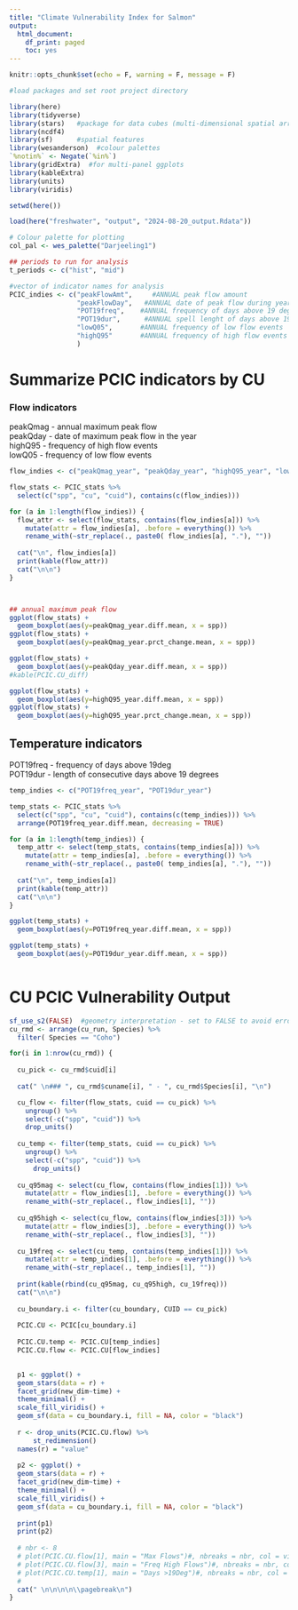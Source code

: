 ```yaml
---
title: "Climate Vulnerability Index for Salmon"
output:
  html_document:
    df_print: paged
    toc: yes
---
```


```r

knitr::opts_chunk$set(echo = F, warning = F, message = F)

#load packages and set root project directory

library(here)
library(tidyverse)
library(stars)   #package for data cubes (multi-dimensional spatial arrays)
library(ncdf4)
library(sf)      #spatial features
library(wesanderson)  #colour palettes
`%notin%` <- Negate(`%in%`)
library(gridExtra)  #for multi-panel ggplots
library(kableExtra)
library(units)
library(viridis)

setwd(here())

load(here("freshwater", "output", "2024-08-20_output.Rdata"))


```


```r
# Colour palette for plotting
col_pal <- wes_palette("Darjeeling1")

## periods to run for analysis
t_periods <- c("hist", "mid")

#vector of indicator names for analysis
PCIC_indies <- c("peakFlowAmt",     #ANNUAL peak flow amount 
                 "peakFlowDay",   #ANNUAL date of peak flow during year
                 "POT19freq",    #ANNUAL frequency of days above 19 degrees
                 "POT19dur",      #ANNUAL spell lenght of days above 19 degrees
                 "lowQ05",       #ANNUAL frequency of low flow events
                 "highQ95"       #ANNUAL frequency of high flow events
                 )


```


# Summarize PCIC indicators by CU

### Flow indicators
peakQmag - annual maximum peak flow  
peakQday - date of maximum peak flow in the year  
highQ95 - frequency of high flow events  
lowQ05 - frequency of low flow events  


```r
flow_indies <- c("peakQmag_year", "peakQday_year", "highQ95_year", "lowQ05_year")

flow_stats <- PCIC_stats %>%
  select(c("spp", "cu", "cuid"), contains(c(flow_indies)))

for (a in 1:length(flow_indies)) {
  flow_attr <- select(flow_stats, contains(flow_indies[a])) %>%
    mutate(attr = flow_indies[a], .before = everything()) %>%
    rename_with(~str_replace(., paste0( flow_indies[a], "."), ""))
  
  cat("\n", flow_indies[a])
  print(kable(flow_attr))
  cat("\n\n")
}



## annual maximum peak flow
ggplot(flow_stats) +
  geom_boxplot(aes(y=peakQmag_year.diff.mean, x = spp)) 
ggplot(flow_stats) +
  geom_boxplot(aes(y=peakQmag_year.prct_change.mean, x = spp)) 

ggplot(flow_stats) +
  geom_boxplot(aes(y=peakQday_year.diff.mean, x = spp)) 
#kable(PCIC.CU_diff)

ggplot(flow_stats) +
  geom_boxplot(aes(y=highQ95_year.diff.mean, x = spp)) 
ggplot(flow_stats) +
  geom_boxplot(aes(y=highQ95_year.prct_change.mean, x = spp)) 
```

## Temperature indicators  
POT19freq - frequency of days above 19deg  
POT19dur - length of consecutive days above 19 degrees  


```r

temp_indies <- c("POT19freq_year", "POT19dur_year")

temp_stats <- PCIC_stats %>%
  select(c("spp", "cu", "cuid"), contains(c(temp_indies))) %>%
  arrange(POT19freq_year.diff.mean, decreasing = TRUE)

for (a in 1:length(temp_indies)) {
  temp_attr <- select(temp_stats, contains(temp_indies[a])) %>%
    mutate(attr = temp_indies[a], .before = everything()) %>%
    rename_with(~str_replace(., paste0( temp_indies[a], "."), ""))
  
  cat("\n", temp_indies[a])
  print(kable(temp_attr))
  cat("\n\n")
}

ggplot(temp_stats) +
  geom_boxplot(aes(y=POT19freq_year.diff.mean, x = spp)) 

ggplot(temp_stats) +
  geom_boxplot(aes(y=POT19dur_year.diff.mean, x = spp))



```


# CU PCIC Vulnerability Output

```r
sf_use_s2(FALSE)  #geometry interpretation - set to FALSE to avoid error
cu_rmd <- arrange(cu_run, Species) %>%
  filter( Species == "Coho")

for(i in 1:nrow(cu_rmd)) {
  
  cu_pick <- cu_rmd$cuid[i]
  
  cat(" \n### ", cu_rmd$cuname[i], " - ", cu_rmd$Species[i], "\n")

  cu_flow <- filter(flow_stats, cuid == cu_pick) %>%
    ungroup() %>%
    select(-c("spp", "cuid")) %>%
    drop_units()
  
  cu_temp <- filter(temp_stats, cuid == cu_pick) %>%
    ungroup() %>%
    select(-c("spp", "cuid")) %>%
      drop_units()
  
  cu_q95mag <- select(cu_flow, contains(flow_indies[1])) %>%
    mutate(attr = flow_indies[1], .before = everything()) %>%
    rename_with(~str_replace(., flow_indies[1], ""))
  
  cu_q95high <- select(cu_flow, contains(flow_indies[3])) %>%
    mutate(attr = flow_indies[3], .before = everything()) %>%
    rename_with(~str_replace(., flow_indies[3], ""))
  
  cu_19freq <- select(cu_temp, contains(temp_indies[1])) %>%
    mutate(attr = temp_indies[1], .before = everything()) %>%
    rename_with(~str_replace(., temp_indies[1], ""))
  
  print(kable(rbind(cu_q95mag, cu_q95high, cu_19freq)))
  cat("\n\n")
  
  cu_boundary.i <- filter(cu_boundary, CUID == cu_pick)
  
  PCIC.CU <- PCIC[cu_boundary.i]
  
  PCIC.CU.temp <- PCIC.CU[temp_indies]
  PCIC.CU.flow <- PCIC.CU[flow_indies]
  

  p1 <- ggplot() +
  geom_stars(data = r) +
  facet_grid(new_dim~time) +
  theme_minimal() +
  scale_fill_viridis() +
  geom_sf(data = cu_boundary.i, fill = NA, color = "black")
  
  r <- drop_units(PCIC.CU.flow) %>%
      st_redimension()
  names(r) = "value"
  
  p2 <- ggplot() +
  geom_stars(data = r) +
  facet_grid(new_dim~time) +
  theme_minimal() +
  scale_fill_viridis() +
  geom_sf(data = cu_boundary.i, fill = NA, color = "black")
  
  print(p1)
  print(p2)
      
  # nbr <- 8
  # plot(PCIC.CU.flow[1], main = "Max Flows")#, nbreaks = nbr, col = viridis(nbr - 1))
  # plot(PCIC.CU.flow[3], main = "Freq High Flows")#, nbreaks = nbr, col = viridis(nbr - 1))
  # plot(PCIC.CU.temp[1], main = "Days >19Deg")#, nbreaks = nbr, col = viridis(nbr - 1))
  # 
  cat(" \n\n\n\n\\pagebreak\n")
}


```
